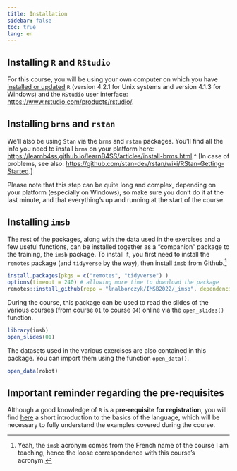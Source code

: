 ```yaml
---
title: Installation
sidebar: false
toc: true
lang: en
---
```


## Installing `R` and `RStudio`

For this course, you will be using your own computer on which you have [installed or updated](https://pbil.univ-lyon1.fr/CRAN/) `R` (version 4.2.1 for Unix systems and version 4.1.3 for Windows) and the `RStudio` user interface: <https://www.rstudio.com/products/rstudio/>. 

## Installing `brms` and `rstan`

We'll also be using `Stan` via the `brms` and `rstan` packages. You'll find all the info you need to install `brms` on your platform here: <https://learnb4ss.github.io/learnB4SS/articles/install-brms.html>.^ [In case of problems, see also: <https://github.com/stan-dev/rstan/wiki/RStan-Getting-Started>.]

Please note that this step can be quite long and complex, depending on your platform (especially on Windows), so make sure you don't do it at the last minute, and that everything's up and running at the start of the course.

## Installing `imsb`

The rest of the packages, along with the data used in the exercises and a few useful functions, can be installed together as a "companion" package to the training, the `imsb` package. To install it, you first need to install the `remotes` package (and `tidyverse` by the way), then install `imsb` from Github.^[Yeah, the `imsb` acronym comes from the French name of the course I am teaching, hence the loose correspondence with this course's acronym.]

```r
install.packages(pkgs = c("remotes", "tidyverse") )
options(timeout = 240) # allowing more time to download the package
remotes::install_github(repo = "lnalborczyk/IMSB2022/_imsb", dependencies = TRUE)
```

During the course, this package can be used to read the slides of the various courses (from course `01` to course `04`) online via the `open_slides()` function.

```r
library(imsb)
open_slides(01)
```

The datasets used in the various exercises are also contained in this package. You can import them using the function `open_data()`.

```r
open_data(robot)
```

## Important reminder regarding the pre-requisites

Although a good knowledge of `R` is a **pre-requisite for registration**, you will find [here](https://cran.r-project.org/doc/contrib/Torfs+Brauer-Short-R-Intro.pdf) a short introduction to the basics of the language, which will be necessary to fully understand the examples covered during the course.
